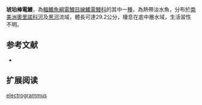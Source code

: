 {{Speciesbox
| name = 琥珀棒電鰻
| status = NE
| status_system = IUCN3.1
| image = 
| image_width = 250px
| genus = Rhabdolichops
| species = electrogrammus
| authority = [[Lundberg_&_Mago-Leccia|Lundberg & Mago-Leccia]], 1986
| synonyms = 
}}
'''琥珀棒電鰻'''，為[[輻鰭魚綱|輻鰭魚綱]][[電鰻目|電鰻目]][[線鰭電鰻科|線鰭電鰻科]]的其中一[[種|種]]，為熱帶淡水魚，分布於[[南美洲|南美洲]][[奧里諾科河|奧里諾科河]]及[[黑河|黑河]]流域，體長可達29.2公分，棲息在底中層水域，生活習性不明。

==参考文献==
*{{FishBase_species|genus=Rhabdolichops|species=electrogrammus|year=2015|month=10}}

== 扩展阅读 ==
{{refbegin}}
{{wikispecies-inline|Rhabdolichops electrogrammus|琥珀棒電鰻}}
{{refend}}
{{Taxonbar|from=Q5886083}}

[[Category:棒電鰻屬|electrogrammus]]